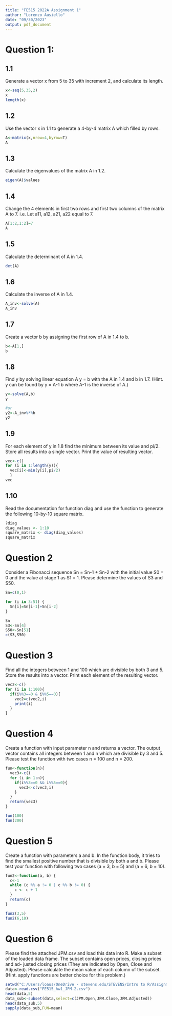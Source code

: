 ---
title: "FE515 2022A Assignment 1"
author: "Lorenzo Ausiello"
date: "09/30/2023"
output: pdf_document
---

# Question 1:

## 1.1 

Generate a vector x from 5 to 35 with increment 2, and calculate its length.

```{r}
x<-seq(5,35,2)
x
length(x)
```

## 1.2

Use the vector x in 1.1 to generate a 4-by-4 matrix A which filled by rows.

```{r}
A<-matrix(x,nrow=4,byrow=T)
A

```

## 1.3 

Calculate the eigenvalues of the matrix A in 1.2.

```{r}
eigen(A)$values
```

## 1.4 

Change the 4 elements in first two rows and first two columns of the matrix
A to 7. i.e. Let a11, a12, a21, a22 equal to 7.

```{r}
A[1:2,1:2]=7
A
```

## 1.5

Calculate the determinant of A in 1.4.

```{r}
det(A)
```

## 1.6

Calculate the inverse of A in 1.4.

```{r}
A_inv<-solve(A)
A_inv
```

## 1.7

Create a vector b by assigning the first row of A in 1.4 to b.

```{r}
b<-A[1,]
b
```

## 1.8

Find y by solving linear equation A y = b with the A in 1.4 and b in 1.7.
(Hint. y can be found by y = A-1 b where A-1 is the inverse of A.)

```{r}
y<-solve(A,b)
y

#or
y2<-A_inv%*%b
y2
```


## 1.9

For each element of y in 1.8 find the minimum between its value and pi/2.
Store all results into a single vector. Print the value of resulting vector.

```{r}
vec<-c()
for (i in 1:length(y)){
  vec[i]<-min(y[i],pi/2)
  }
vec
```


## 1.10

Read the documentation for function diag and use the function to generate
the following 10-by-10 square matrix.

```{r}
?diag
diag_values <- 1:10
square_matrix <- diag(diag_values)
square_matrix
```

# Question 2

Consider a Fibonacci sequence Sn = Sn-1 + Sn-2 with the initial value S0 = 0
and the value at stage 1 as S1 = 1. Please determine the values of S3 and S50.

```{r}
Sn=c(0,1)

for (i in 3:51) {
  Sn[i]=Sn[i-1]+Sn[i-2]
}

Sn
S3<-Sn[4]
S50<-Sn[51]
c(S3,S50)
```

# Question 3

Find all the integers between 1 and 100 which are divisible by both 3 and 5.
Store the results into a vector. Print each element of the resulting vector.

```{r}
vec2<-c()
for (i in 1:100){
  if(i%%3==0 & i%%5==0){
    vec2=c(vec2,i)
    print(i)
  }
}


```

# Question 4

Create a function with input parameter n and returns a vector. The output
vector contains all integers between 1 and n which are divisible by 3 and 5.
Please test the function with two cases n = 100 and n = 200.

```{r}
fun<-function(n){
  vec3<-c()
  for (i in 1:n){
    if(i%%3==0 && i%%5==0){
      vec3<-c(vec3,i)
    }
  }
  return(vec3)
}

fun(100)
fun(200)
```

# Question 5

Create a function with parameters a and b. In the function body, it tries to find
the smallest positive number that is divisible by both a and b. Please test your
function with following two cases (a = 3, b = 5) and (a = 6, b = 10).

```{r}
fun2<-function(a, b) {
  c<-1
  while (c %% a != 0 | c %% b != 0) {
    c <- c + 1
  }
  return(c)
}

fun2(3,5)
fun2(6,10)
```

# Question 6

Please find the attached JPM.csv and load this data into R. Make a subset of
the loaded data frame. The subset contains open prices, closing prices and ad-
justed closing prices (They are indicated by Open, Close and Adjusted). Please
calculate the mean value of each column of the subset. (Hint. apply functions
are better choice for this problem.)

```{r}
setwd("C:/Users/loaus/OneDrive - stevens.edu/STEVENS/Intro to R/Assignment/Assignment_1")
data<-read.csv("FE515_hw1_JPM-2.csv")
head(data,5)
data_sub<-subset(data,select=c(JPM.Open,JPM.Close,JPM.Adjusted))
head(data_sub,5)
sapply(data_sub,FUN=mean)
```

